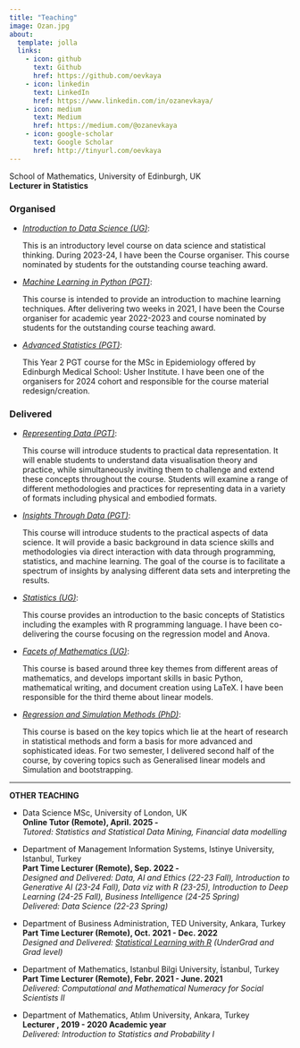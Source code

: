 ```yaml
---
title: "Teaching"
image: Ozan.jpg
about:
  template: jolla
  links:
    - icon: github
      text: Github
      href: https://github.com/oevkaya
    - icon: linkedin
      text: LinkedIn
      href: https://www.linkedin.com/in/ozanevkaya/
    - icon: medium
      text: Medium
      href: https://medium.com/@ozanevkaya
    - icon: google-scholar
      text: Google Scholar
      href: http://tinyurl.com/oevkaya
---
```


School of Mathematics, University of Edinburgh, UK\
**Lecturer in Statistics**

::: justify-text
### Organised {.test}

-   [*Introduction to Data Science (UG)*](http://www.drps.ed.ac.uk/24-25/dpt/cxmath08077.htm):

    <div class="justify-text">

    This is an introductory level course on data science and statistical thinking. During 2023-24, I have been the Course organiser. This course nominated by students for the outstanding course teaching award.
:::

-   [*Machine Learning in Python (PGT)*](http://www.drps.ed.ac.uk/24-25/dpt/cxmath11205.htm):

    ::: justify-text
    This course is intended to provide an introduction to machine learning techniques. After delivering two weeks in 2021, I have been the Course organiser for academic year 2022-2023 and course nominated by students for the outstanding course teaching award.
    :::

-   [*Advanced Statistics (PGT)*](http://www.drps.ed.ac.uk/23-24/dpt/cx_sb_math.htm):

    ::: justify-text
    This Year 2 PGT course for the MSc in Epidemiology offered by Edinburgh Medical School: Usher Institute. I have been one of the organisers for 2024 cohort and responsible for the course material redesign/creation.
    :::

### Delivered {.test}

-   [*Representing Data (PGT)*](http://www.drps.ed.ac.uk/24-25/dpt/cxefie11002.htm):

    ::: justify-text
    This course will introduce students to practical data representation. It will enable students to understand data visualisation theory and practice, while simultaneously inviting them to challenge and extend these concepts throughout the course. Students will examine a range of different methodologies and practices for representing data in a variety of formats including physical and embodied formats.
    :::

-   [*Insights Through Data (PGT)*](http://www.drps.ed.ac.uk/24-25/dpt/cxefie11025.htm):

    ::: justify-text
    This course will introduce students to the practical aspects of data science. It will provide a basic background in data science skills and methodologies via direct interaction with data through programming, statistics, and machine learning. The goal of the course is to facilitate a spectrum of insights by analysing different data sets and interpreting the results.
    :::

-   [*Statistics (UG)*](http://www.drps.ed.ac.uk/24-25/dpt/cxmath08051.htm):

    ::: justify-text
    This course provides an introduction to the basic concepts of Statistics including the examples with R programming language. I have been co-delivering the course focusing on the regression model and Anova.
    :::

-   [*Facets of Mathematics (UG)*](http://www.drps.ed.ac.uk/23-24/dpt/cx_sb_math.htm):

    ::: justify-text
    This course is based around three key themes from different areas of mathematics, and develops important skills in basic Python, mathematical writing, and document creation using LaTeX. I have been responsible for the third theme about linear models.
    :::
    
-   [*Regression and Simulation Methods (PhD)*](https://smstc.ac.uk/modules/regression-and-simulation-methods):

    ::: justify-text
    This course is based on the key topics which lie at the heart of research in statistical methods and form a basis for more advanced and sophisticated ideas. For two semester, I delivered second half of the course, by covering topics such as Generalised linear models and Simulation and bootstrapping. 
    :::

------------------------------------------------------------------------

**OTHER TEACHING**

<p style="text-align: justify;">

-   Data Science MSc, University of London, UK\
    **Online Tutor (Remote), April. 2025 -**\
    *Tutored: Statistics and Statistical Data Mining, Financial data modelling*

-   Department of Management Information Systems, Istinye University, Istanbul, Turkey\
    **Part Time Lecturer (Remote), Sep. 2022 -**\
    *Designed and Delivered: Data, AI and Ethics (22-23 Fall), Introduction to Generative AI (23-24 Fall), Data viz with R (23-25), Introduction to Deep Learning (24-25 Fall), Business Intelligence (24-25 Spring)*\
    *Delivered: Data Science (22-23 Spring)*

-   Department of Business Administration, TED University, Ankara, Turkey\
    **Part Time Lecturer (Remote), Oct. 2021 - Dec. 2022**\
    *Designed and Delivered: [Statistical Learning with R](https://github.com/oevkaya/Stats_Learn_website) (UnderGrad and Grad level)*

-   Department of Mathematics, Istanbul Bilgi University, İstanbul, Turkey\
    **Part Time Lecturer (Remote), Febr. 2021 - June. 2021**\
    *Delivered: Computational and Mathematical Numeracy for Social Scientists II*

-   Department of Mathematics, Atılım University, Ankara, Turkey\
    **Lecturer , 2019 - 2020 Academic year**\
    *Delivered: Introduction to Statistics and Probability I*

<p style="text-align: justify;">
